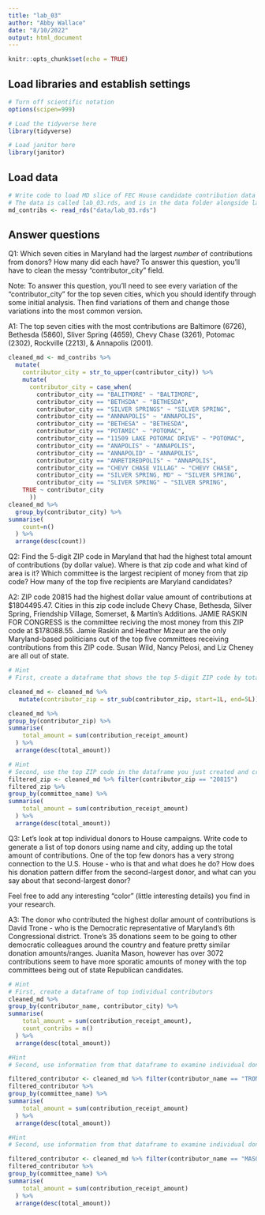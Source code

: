 ```yaml
---
title: "lab_03"
author: "Abby Wallace"
date: "8/10/2022"
output: html_document
---
```


```r
knitr::opts_chunk$set(echo = TRUE)
```

## Load libraries and establish settings
```r
# Turn off scientific notation
options(scipen=999)

# Load the tidyverse here
library(tidyverse)

# Load janitor here
library(janitor)
```

## Load data
```r
# Write code to load MD slice of FEC House candidate contribution data and call it md_contribs.
# The data is called lab_03.rds, and is in the data folder alongside lab_03.Rmd (this data notebook)
md_contribs <- read_rds("data/lab_03.rds")

```

## Answer questions

Q1: Which seven cities in Maryland had the largest _number_ of contributions from donors? How many did each have? To answer this question, you'll have to clean the messy "contributor_city" field.

Note: To answer this question, you'll need to see every variation of the "contributor_city" for the top seven cities, which you should identify through some initial analysis. Then find variations of them and change those variations into the most common version.

A1: The top seven cities with the most contributions are Baltimore (6726), Bethesda (5860), Sliver Spring (4659), Chevy Chase (3261), Potomac (2302), Rockville (2213), & Annapolis (2001).
```r
cleaned_md <- md_contribs %>%
  mutate(
    contributor_city = str_to_upper(contributor_city)) %>%
    mutate(
      contributor_city = case_when(
        contributor_city == "BALITMORE" ~ "BALTIMORE",
        contributor_city == "BETHSDA" ~ "BETHESDA",
        contributor_city == "SILVER SPRINGS" ~ "SILVER SPRING",
        contributor_city == "ANNNAPOLIS" ~ "ANNAPOLIS",
        contributor_city == "BETHESA" ~ "BETHESDA",
        contributor_city == "POTAMIC" ~ "POTOMAC",
        contributor_city == "11509 LAKE POTOMAC DRIVE" ~ "POTOMAC",
        contributor_city == "ANAPOLIS" ~ "ANNAPOLIS",
        contributor_city == "ANNAPOLID" ~ "ANNAPOLIS",
        contributor_city == "ANRETIREDPOLIS" ~ "ANNAPOLIS",
        contributor_city == "CHEVY CHASE VILLAG" ~ "CHEVY CHASE",
        contributor_city == "SILVER SPRING, MD" ~ "SILVER SPRING",
        contributor_city == "SLIVER SPRING" ~ "SILVER SPRING",
    TRUE ~ contributor_city
      ))
cleaned_md %>%
  group_by(contributor_city) %>%
summarise(
    count=n()
  ) %>%
  arrange(desc(count))  

```

Q2: Find the 5-digit ZIP code in Maryland that had the highest total amount of contributions (by dollar value). Where is that zip code and what kind of area is it? Which committee is the largest recipient of money from that zip code? How many of the top five recipients are Maryland candidates?

A2: ZIP code 20815 had the highest dollar value amount of contributions at $1804495.47. Cities in this zip code include  Chevy Chase, Bethesda, Silver Spring, Friendship Village, Somerset, & Martin's Additions. JAMIE RASKIN FOR CONGRESS is the committee reciving the most money from this ZIP code at $178088.55.	Jamie Raskin and Heather Mizeur are the only Maryland-based politicians out of the top five committees receiving contributions from this ZIP code. Susan Wild, Nancy Pelosi, and Liz Cheney are all out of state.

```r
# Hint
# First, create a dataframe that shows the top 5-digit ZIP code by total dollar amount

cleaned_md <- cleaned_md %>%
   mutate(contributor_zip = str_sub(contributor_zip, start=1L, end=5L))

cleaned_md %>%
group_by(contributor_zip) %>%
summarise(
    total_amount = sum(contribution_receipt_amount)
  ) %>%
  arrange(desc(total_amount))  

```
```r
# Hint
# Second, use the top ZIP code in the dataframe you just created and create a new dataframe that shows the committee that got the most money from that ZIP code.
filtered_zip <- cleaned_md %>% filter(contributor_zip == "20815")
filtered_zip %>%
group_by(committee_name) %>%
summarise(
    total_amount = sum(contribution_receipt_amount)
  ) %>%
  arrange(desc(total_amount))  

```

Q3: Let's look at top individual donors to House campaigns. Write code to generate a list of top donors using name and city, adding up the total amount of contributions. One of the top few donors has a very strong connection to the U.S. House - who is that and what does he do? How does his donation pattern differ from the second-largest donor, and what can you say about that second-largest donor?

Feel free to add any interesting "color" (little interesting details) you find in your research.  

A3: The donor who contributed the highest dollar amount of contributions is David Trone - who is the Democratic representative of Maryland's 6th Congressional district. Trone's 35 donations seem to be going to other democratic colleagues around the country and feature pretty similar donation amounts/ranges. Juanita Mason, however has over 3072 contributions seem to have more sporatic amounts of money with the top committees being out of state Republican candidates.

```r
# Hint
# First, create a dataframe of top individual contributors
cleaned_md %>%
group_by(contributor_name, contributor_city) %>%
summarise(
    total_amount = sum(contribution_receipt_amount),
    count_contribs = n()
  ) %>%
  arrange(desc(total_amount))  

```

```r
#Hint
# Second, use information from that dataframe to examine individual donations from the original md_contribs dataframe.

filtered_contributor <- cleaned_md %>% filter(contributor_name == "TRONE, DAVID")
filtered_contributor %>%
group_by(committee_name) %>%
summarise(
    total_amount = sum(contribution_receipt_amount)
  ) %>%
  arrange(desc(total_amount)) 
```

```r
#Hint
# Second, use information from that dataframe to examine individual donations from the original md_contribs dataframe.

filtered_contributor <- cleaned_md %>% filter(contributor_name == "MASON, JUANITA")
filtered_contributor %>%
group_by(committee_name) %>%
summarise(
    total_amount = sum(contribution_receipt_amount)
  ) %>%
  arrange(desc(total_amount)) 
```
